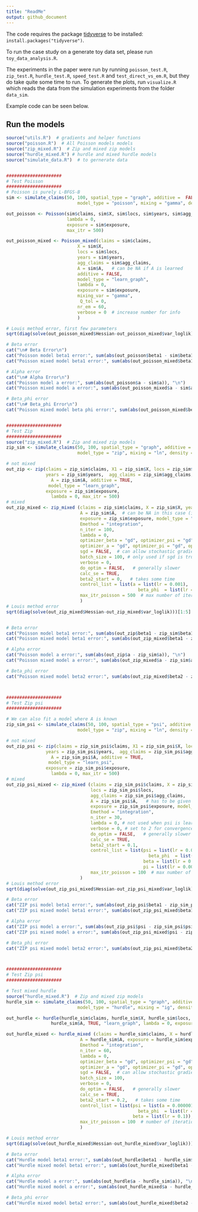 ```yaml
---
title: "ReadMe"
output: github_document
---
```




The code requires the package [tidyverse](https://www.tidyverse.org/) to be installed: `install.packages("tidyverse")`.

To run the case study on a generate toy data set, please run `toy_data_analysis.R`.

The experiments in the paper were run by running `poisson_test.R`, `zip_test.R`,  `hurdle_test.R`, `speed_test.R` and `test_direct_vs_em.R`, but they do take quite some time to run. To generate the plots, run `visualize.R` which reads the data from the simulation experiments from the folder `data_sim`.


Example code can be seen below.


## Run the models
```r
source("utils.R")  # gradients and helper functions
source("poisson.R")  # All Poisson models models
source("zip_mixed.R")  # Zip and mixed zip models
source("hurdle_mixed.R") # hurdle and mixed hurdle models
source("simulate_data.R")  # to gernerate data


#####################
# Test Poisson
#####################
# Poisson is purely L-BFGS-B
sim <- simulate_claims(50, 100, spatial_type = "graph", additive =  FALSE, area = 10, 
                           model_type = "poisson", mixing = "gamma", density = 0.4,  seed = 1)

out_poisson <- Poisson(sim$claims, sim$X, sim$locs, sim$years, sim$agg_claims, sim$A, additive = FALSE, model_type = "learn_graph", 
                       lambda = 0, 
                       exposure = sim$exposure, 
                       max_itr = 500)

out_poisson_mixed <- Poisson_mixed(claims = sim$claims, 
                           X = sim$X, 
                           locs = sim$locs, 
                           years = sim$years, 
                           agg_claims = sim$agg_claims,
                           A = sim$A,   # can be NA if A is learned
                           additive = FALSE, 
                           model_type = "learn_graph", 
                           lambda = 0,
                           exposure = sim$exposure,  
                           mixing_var = "gamma", 
                            Q_tol = 0,
                           nr_em = 60,
                           verbose = 0  # increase number for info
                           )

# Louis method error, first few parameters
sqrt(diag(solve(out_poisson_mixed$Hessian-out_poisson_mixed$var_loglik)))[1:5]

# Beta error
cat("\n# Beta Error\n")
cat("Poisson model beta1 error:", sum(abs(out_poisson$beta1 - sim$beta1)), "\n")
cat("Poisson mixed model beta1 error:", sum(abs(out_poisson_mixed$beta1 - sim$beta1)), "\n")

# Alpha error
cat("\n# Alpha Error\n")
cat("Poisson model a error:", sum(abs(out_poisson$a - sim$a)), "\n")
cat("Poisson mixed model a error:", sum(abs(out_poisson_mixed$a - sim$a)), "\n")

# Beta_phi error
cat("\n# Beta_phi Error\n")
cat("Poisson mixed model beta phi error:", sum(abs(out_poisson_mixed$beta2 - sim$beta2)), "\n")


#####################
# Test Zip
#####################
source("zip_mixed.R")  # Zip and mixed zip models
zip_sim <- simulate_claims(50, 100, spatial_type = "graph", additive =  TRUE, area = 10, 
                           model_type = "zip", mixing = "ln", density = 0.4,  seed = 1)

# not mixed
out_zip <- zip(claims = zip_sim$claims, X1 = zip_sim$X, locs = zip_sim$locs, 
               years = zip_sim$years,  agg_claims = zip_sim$agg_claims, 
                 A = zip_sim$A, additive = TRUE, 
                model_type = "learn_graph", 
               exposure = zip_sim$exposure, 
                 lambda = 0, max_itr = 500)
# mixed
out_zip_mixed <- zip_mixed (claims = zip_sim$claims, X = zip_sim$X, years = zip_sim$years, locs = zip_sim$locs, agg_claims = zip_sim$agg_claims, 
                            A = zip_sim$A,  # can be NA in this case (is ignoted when A is learned)
                            exposure = zip_sim$exposure, model_type = "learn_graph", additive = TRUE, mixing = "ln",  
                            Emethod = "integration",
                            n_iter = 100, 
                            lambda = 0, 
                            optimizer_beta = "gd", optimizer_psi = "gd",
                            optimizer_a = "gd", optimizer_pi = "gd", optimizer_beta_phi = "gd",  # use gradient descent for each parameter
                            sgd = FALSE,  # can allow stochastic gradient but EM not guaranteed to take the correct step
                            batch_size = 100, # only used if sgd is true
                            verbose = 0, 
                            do_optim = FALSE,   # generally slower
                            calc_se = TRUE,
                            beta2_start = 0,   # takes some time
                            control_list = list(a = list(lr = 0.001),  # set learning rate, too high can lead to a decrease in lkelihood
                                                  beta_phi  = list(lr = 0.0001)),
                            max_itr_poisson = 500  # max number of iterations to start Poisson
                            )
# Louis method error
sqrt(diag(solve(out_zip_mixed$Hessian-out_zip_mixed$var_loglik)))[1:5]


# Beta error
cat("Poisson model beta1 error:", sum(abs(out_zip$beta1 - zip_sim$beta1)), "\n")
cat("Poisson mixed model beta1 error:", sum(abs(out_zip_mixed$beta1 - zip_sim$beta1)), "\n")

# Alpha error
cat("Poisson model a error:", sum(abs(out_zip$a - zip_sim$a)), "\n")
cat("Poisson mixed model a error:", sum(abs(out_zip_mixed$a - zip_sim$a)), "\n")

# Beta_phi error
cat("Poisson mixed model beta2 error:", sum(abs(out_zip_mixed$beta2 - zip_sim$beta2)), "\n")



#####################
# Test Zip psi
#####################

# We can also fit a model where A is known
zip_sim_psi <- simulate_claims(50, 100, spatial_type = "psi", additive =  TRUE, area = 10, 
                           model_type = "zip", mixing = "ln", density = 0.4,  seed = 1)

# not mixed
out_zip_psi <- zip(claims = zip_sim_psi$claims, X1 = zip_sim_psi$X, locs = zip_sim_psi$locs, 
               years = zip_sim_psi$years,  agg_claims = zip_sim_psi$agg_claims, 
                 A = zip_sim_psi$A, additive = TRUE, 
                model_type = "learn_psi", 
               exposure = zip_sim_psi$exposure, 
                 lambda = 0, max_itr = 500)
# mixed
out_zip_psi_mixed <- zip_mixed (claims = zip_sim_psi$claims, X = zip_sim_psi$X, years = zip_sim_psi$years, 
                                locs = zip_sim_psi$locs, 
                                agg_claims = zip_sim_psi$agg_claims, 
                                A = zip_sim_psi$A,   # has to be given when psi is learned
                                exposure = zip_sim_psi$exposure, model_type = "learn_psi", additive = TRUE, mixing = "ln",  
                                Emethod = "integration",
                                n_iter = 30, 
                                lambda = 0, # not used when psi is learned
                                verbose = 0, # set to 2 for convergence info
                                do_optim = FALSE,   # generally slower to use the L_BFGS within the EM.
                                calc_se = TRUE,
                                beta2_start = 0.1,   
                                control_list = list(psi = list(lr = 0.0001),  # set learning rate, too high can lead to a decrease in likelihood
                                                      beta_phi  = list(lr = 0.00001),
                                                    beta = list(lr = 0.0001),
                                                    pi = list(lr = 0.00001)),
                                max_itr_poisson = 100  # max number of iterations to start Poisson
                            )
# Louis method error
sqrt(diag(solve(out_zip_psi_mixed$Hessian-out_zip_psi_mixed$var_loglik)))

# Beta error
cat("ZIP psi model beta1 error:", sum(abs(out_zip_psi$beta1 - zip_sim_psi$beta1)), "\n")
cat("ZIP psi mixed model beta1 error:", sum(abs(out_zip_psi_mixed$beta1 - zip_sim_psi$beta1)), "\n")

# Alpha error
cat("ZIP psi model a error:", sum(abs(out_zip_psi$psi - zip_sim_psi$psi)), "\n")
cat("ZIP psi mixed model a error:", sum(abs(out_zip_psi_mixed$psi - zip_sim_psi$psi)), "\n")

# Beta_phi error
cat("ZIP psi mixed model beta2 error:", sum(abs(out_zip_psi_mixed$beta2 - zip_sim_psi$beta2)), "\n")



#####################
# Test Zip psi
#####################

# Test mixed hurdle
source("hurdle_mixed.R")  # Zip and mixed zip models
hurdle_sim <- simulate_claims(50, 100, spatial_type = "graph", additive =  TRUE, area = 10, 
                           model_type = "hurdle", mixing = "ig", density = 0.4,  seed = 1)

out_hurdle <- hurdle(hurdle_sim$claims, hurdle_sim$X, hurdle_sim$locs, hurdle_sim$years,  hurdle_sim$agg_claims, 
                 hurdle_sim$A, TRUE, "learn_graph", lambda = 0, exposure = hurdle_sim$exposure, max_itr = 500)

out_hurdle_mixed <- hurdle_mixed (claims = hurdle_sim$claims, X = hurdle_sim$X, years = hurdle_sim$years, locs = hurdle_sim$locs, agg_claims = hurdle_sim$agg_claims, 
                            A = hurdle_sim$A, exposure = hurdle_sim$exposure, model_type = "learn_graph", additive = TRUE, mixing = "ig",  
                            Emethod = "integration",
                            n_iter = 60, 
                            lambda = 0, 
                            optimizer_beta = "gd", optimizer_psi = "gd",
                            optimizer_a = "gd", optimizer_pi = "gd", optimizer_beta_phi = "gd",  # use gradient descent for each parameter
                            sgd = FALSE,  # can allow stochastic gradient but EM not guaranteed to take the correct step
                            batch_size = 100, 
                            verbose = 0, 
                            do_optim = FALSE,   # generally slower
                            calc_se = TRUE,
                            beta2_start = 0.2,   # takes some time
                            control_list = list(psi = list(a = 0.000001),  # set learning rate, too high can lead to a decrease in likelihood
                                                  beta_phi  = list(lr = 0.0001),
                                                beta = list(lr = 0.1)),
                            max_itr_poisson = 100  # number of iterations to start Poisson
                            )

# Louis method error
sqrt(diag(solve(out_hurdle_mixed$Hessian-out_hurdle_mixed$var_loglik)))

# Beta error
cat("Hurdle model beta1 error:", sum(abs(out_hurdle$beta1 - hurdle_sim$beta1)), "\n")
cat("Hurdle mixed model beta1 error:", sum(abs(out_hurdle_mixed$beta1 - hurdle_sim$beta1)), "\n")

# Alpha error
cat("Hurdle model a error:", sum(abs(out_hurdle$a - hurdle_sim$a)), "\n")
cat("Hurdle mixed model a error:", sum(abs(out_hurdle_mixed$a - hurdle_sim$a)), "\n")

# Beta_phi error
cat("Hurdle mixed model beta2 error:", sum(abs(out_hurdle_mixed$beta2 - hurdle_sim$beta2)), "\n")



```





